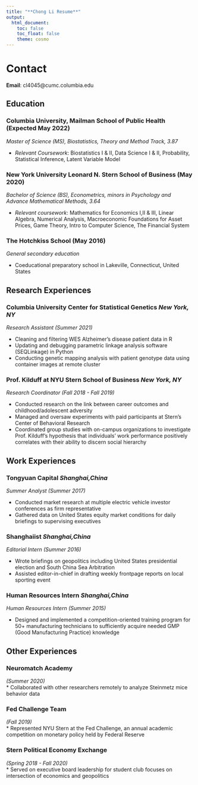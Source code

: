 ```yaml
---
title: "**Chong Li Resume**"
output: 
  html_document:
    toc: false
    toc_float: false
    theme: cosmo
---
```



# Contact {.tabset}

**Email**: cl4045@cumc.columbia.edu

## Education

### **Columbia University, Mailman School of Public Health** (Expected May 2022)
*Master of Science (MS), Biostatistics, Theory and Method Track, 3.87*\			

* *Relevant Coursework*: Biostatistics I & II, Data Science I & II, Probability, Statistical Inference, Latent Variable Model

### **New York University Leonard N. Stern School of Business** (May 2020)
*Bachelor of Science (BS), Econometrics, minors in Psychology and Advance Mathematical Methods, 3.64*\

* *Relevant coursework*: Mathematics for Economics I,II & III, Linear Algebra, Numerical Analysis, Macroeconomic Foundations for Asset Prices, Game Theory, Intro to Computer Science, The Financial System

### **The Hotchkiss School** (May 2016)
*General secondary education*\

* Coeducational preparatory school in Lakeville, Connecticut, United States

## Research Experiences

### **Columbia University Center for Statistical Genetics** *New York, NY*
*Research Assistant (Summer 2021)*\

*	Cleaning and filtering WES Alzheimer’s disease patient data in R
* Updating and debugging parametric linkage analysis software (SEQLinkage) in Python
* Conducting genetic mapping analysis with patient genotype data using container images at remote cluster

### **Prof. Kilduff at NYU Stern School of Business** *New York, NY*
*Research Coordinator (Fall 2018 - Fall 2019)*\

* Conducted research on the link between career outcomes and childhood/adolescent adversity
*	Managed and oversaw experiments with paid participants at Stern’s Center of Behavioral Research
* Coordinated group studies with on-campus organizations to investigate Prof. Kilduff’s hypothesis that individuals’ work performance positively correlates with their ability to discern social hierarchy

## Work Experiences

### **Tongyuan Capital** *Shanghai,China*
*Summer Analyst (Summer 2017)*\

*	Conducted market research at multiple electric vehicle investor conferences as firm representative
*	Gathered data on United States equity market conditions for daily briefings to supervising executives

### **Shanghaiist** *Shanghai,China*
*Editorial Intern (Summer 2016)*\

*	Wrote briefings on geopolitics including United States presidential election and South China Sea Arbitration 
*	Assisted editor-in-chief in drafting weekly frontpage reports on local sporting event

### **Human Resources Intern** *Shanghai,China*
*Human Resources Intern (Summer 2015)*\

* Designed and implemented a competition-oriented training program for 50+ manufacturing technicians to sufficiently acquire needed GMP (Good Manufacturing Practice) knowledge

## Other Experiences

### **Neuromatch Academy**
*(Summer 2020)*\
*	Collaborated with other researchers remotely to analyze Steinmetz mice behavior data

### **Fed Challenge Team** 
*(Fall 2019)*\
*	Represented NYU Stern at the Fed Challenge, an annual academic competition on monetary policy held by Federal Reserve 

### **Stern Political Economy Exchange** 
*(Spring 2018 - Fall 2020)*\
* Served on executive board leadership for student club focuses on intersection of economics and geopolitics
